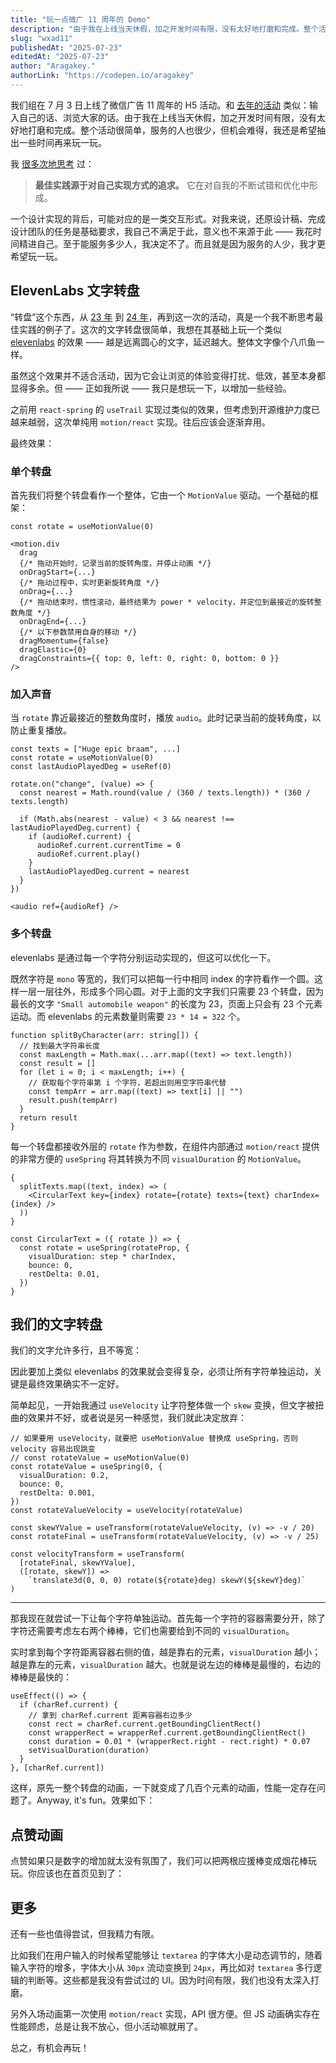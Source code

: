 ```yaml
---
title: "玩一点微广 11 周年的 Demo"
description: "由于我在上线当天休假，加之开发时间有限，没有太好地打磨和完成。整个活动很简单，服务的人也很少，但机会难得，我还是希望抽出一些时间再来玩一玩。"
slug: "wxad11"
publishedAt: "2025-07-23"
editedAt: "2025-07-23"
author: "Aragakey."
authorLink: "https://codepen.io/aragakey"
---
```



我们组在 7 月 3 日上线了微信广告 11 周年的 H5 活动。和 [去年的活动](https://wxa.wxs.qq.com/wxad-design/yijie/RPReplay_Final1720169928.gif) 类似：输入自己的话、浏览大家的话。由于我在上线当天休假，加之开发时间有限，没有太好地打磨和完成。整个活动很简单，服务的人也很少，但机会难得，我还是希望抽出一些时间再来玩一玩。

我 [很多次地思考](https://wxad.design/abc/trail#%E6%9C%80%E5%90%8E%EF%BC%9A%E5%85%B3%E4%BA%8E%E5%B7%A5%E5%85%B7%E5%BA%93%E5%92%8C%E6%9C%80%E4%BD%B3%E5%AE%9E%E8%B7%B5) 过：

> **最佳实践源于对自己实现方式的追求。** 它在对自我的不断试错和优化中形成。

一个设计实现的背后，可能对应的是一类交互形式。对我来说，还原设计稿、完成设计团队的任务是基础要求，我自己不满足于此，意义也不来源于此 —— 我花时间精进自己。至于能服务多少人，我决定不了。而且就是因为服务的人少，我才更希望玩一玩。

## ElevenLabs 文字转盘

“转盘”这个东西，从 [23 年](https://wxad.design/abc/carousel) 到 [24 年](https://wxad.design/abc/making-fluid-interfaces)，再到这一次的活动，真是一个我不断思考最佳实践的例子了。这次的文字转盘很简单，我想在其基础上玩一个类似 [elevenlabs](https://elevenlabs.io/app/sound-effects/generate) 的效果 —— 越是远离圆心的文字，延迟越大。整体文字像个八爪鱼一样。

虽然这个效果并不适合活动，因为它会让浏览的体验变得打扰、低效，甚至本身都显得多余。但 —— 正如我所说 —— 我只是想玩一下，以增加一些经验。

之前用 `react-spring` 的 `useTrail` 实现过类似的效果，但考虑到开源维护力度已越来越弱，这次单纯用 `motion/react` 实现。往后应该会逐渐弃用。

最终效果：

<ElevenLabs mode="final" audio />

### 单个转盘

首先我们将整个转盘看作一个整体，它由一个 `MotionValue` 驱动。一个基础的框架：

```tsx
const rotate = useMotionValue(0)

<motion.div
  drag
  {/* 拖动开始时，记录当前的旋转角度，并停止动画 */}
  onDragStart={...}
  {/* 拖动过程中，实时更新旋转角度 */}
  onDrag={...}
  {/* 拖动结束时，惯性滚动，最终结果为 power * velocity，并定位到最接近的旋转整数角度 */}
  onDragEnd={...}
  {/* 以下参数禁用自身的移动 */}
  dragMomentum={false}
  dragElastic={0}
  dragConstraints={{ top: 0, left: 0, right: 0, bottom: 0 }}
/>
```

<ElevenLabs mode="single" audio={false} />

### 加入声音

当 `rotate` 靠近最接近的整数角度时，播放 `audio`。此时记录当前的旋转角度，以防止重复播放。

```tsx
const texts = ["Huge epic braam", ...]
const rotate = useMotionValue(0)
const lastAudioPlayedDeg = useRef(0)

rotate.on("change", (value) => {
  const nearest = Math.round(value / (360 / texts.length)) * (360 / texts.length)

  if (Math.abs(nearest - value) < 3 && nearest !== lastAudioPlayedDeg.current) {
    if (audioRef.current) {
      audioRef.current.currentTime = 0
      audioRef.current.play()
    }
    lastAudioPlayedDeg.current = nearest
  }
})

<audio ref={audioRef} />
```

<ElevenLabs mode="single" audio />

### 多个转盘

elevenlabs 是通过每一个字符分别运动实现的，但这可以优化一下。

既然字符是 `mono` 等宽的，我们可以把每一行中相同 index 的字符看作一个圆。这样一层一层往外，形成多个同心圆。对于上面的文字我们只需要 23 个转盘，因为最长的文字 `"Small automobile weapon"` 的长度为 23，页面上只会有 23 个元素运动。而 elevenlabs 的元素数量则需要 `23 * 14 = 322` 个。

```tsx
function splitByCharacter(arr: string[]) {
  // 找到最大字符串长度
  const maxLength = Math.max(...arr.map((text) => text.length))
  const result = []
  for (let i = 0; i < maxLength; i++) {
    // 获取每个字符串第 i 个字符，若超出则用空字符串代替
    const tempArr = arr.map((text) => text[i] || "")
    result.push(tempArr)
  }
  return result
}
```

每一个转盘都接收外层的 `rotate` 作为参数，在组件内部通过 `motion/react` 提供的非常方便的 `useSpring` 将其转换为不同 `visualDuration` 的 `MotionValue`。

```tsx
{
  splitTexts.map((text, index) => (
    <CircularText key={index} rotate={rotate} texts={text} charIndex={index} />
  ))
}

const CircularText = ({ rotate }) => {
  const rotate = useSpring(rotateProp, {
    visualDuration: step * charIndex,
    bounce: 0,
    restDelta: 0.01,
  })
}
```

<ElevenLabs mode="final" audio />

## 我们的文字转盘

我们的文字允许多行，且不等宽：

<Wxad11Text />

因此要加上类似 elevenlabs 的效果就会变得复杂，必须让所有字符单独运动，关键是最终效果确实不一定好。

简单起见，一开始我通过 `useVelocity` 让字符整体做一个 `skew` 变换，但文字被扭曲的效果并不好，或者说是另一种感觉，我们就此决定放弃：

```tsx
// 如果要用 useVelocity，就要把 useMotionValue 替换成 useSpring，否则 velocity 容易出现跳变
// const rotateValue = useMotionValue(0)
const rotateValue = useSpring(0, {
  visualDuration: 0.2,
  bounce: 0,
  restDelta: 0.001,
})
const rotateValueVelocity = useVelocity(rotateValue)

const skewYValue = useTransform(rotateValueVelocity, (v) => -v / 20)
const rotateFinal = useTransform(rotateValueVelocity, (v) => -v / 25)

const velocityTransform = useTransform(
  [rotateFinal, skewYValue],
  ([rotate, skewY]) =>
    `translate3d(0, 0, 0) rotate(${rotate}deg) skewY(${skewY}deg)`
)
```

<Wxad11Text skew />

---

那我现在就尝试一下让每个字符单独运动。首先每一个字符的容器需要分开，除了字符还需要考虑左右两个棒棒，它们也需要给到不同的 `visualDuration`。

实时拿到每个字符距离容器右侧的值，越是靠右的元素，`visualDuration` 越小；越是靠左的元素，`visualDuration` 越大。也就是说左边的棒棒是最慢的，右边的棒棒是最快的：

```tsx
useEffect(() => {
  if (charRef.current) {
    // 拿到 charRef.current 距离容器右边多少
    const rect = charRef.current.getBoundingClientRect()
    const wrapperRect = wrapperRef.current.getBoundingClientRect()
    const duration = 0.01 * (wrapperRect.right - rect.right) * 0.07
    setVisualDuration(duration)
  }
}, [charRef.current])
```

这样，原先一整个转盘的动画，一下就变成了几百个元素的动画，性能一定存在问题了。Anyway, it's fun。效果如下：

<Wxad11TextSeparate />

## 点赞动画

点赞如果只是数字的增加就太没有氛围了，我们可以把两根应援棒变成烟花棒玩玩。你应该也在首页见到了：

<Wxad11Like />

## 更多

还有一些也值得尝试，但我精力有限。

比如我们在用户输入的时候希望能够让 `textarea` 的字体大小是动态调节的，随着输入字符的增多，字体大小从 `30px` 流动变换到 `24px`，再比如对 `textarea` 多行逻辑的判断等。这些都是我没有尝试过的 UI。因为时间有限，我们也没有太深入打磨。

另外入场动画第一次使用 `motion/react` 实现，API 很方便。但 JS 动画确实存在性能顾虑，总是让我不放心，但小活动嘛就用了。

总之，有机会再玩！
